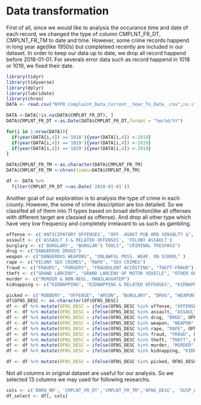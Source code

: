 # Data transformation
First of all, since we would like to analysis the occurance time and date of each record, we changed the type of column CMPLNT_FR_DT, CMPLNT_FR_TM to date and time. However, some crime records happend in long year age(like 1950s) but completeed recently are included in our dataset. In order to keep our data up to date, we drop all record happend before 2018-01-01. For severals error data such as record happend in 1018 or 1019, we fixed their date.
```r
library(tidyr)
library(tidyverse)
library(dplyr)
library(lubridate)
library(chron)
DATA <- read.csv("NYPD_Complaint_Data_Current__Year_To_Date_.csv",na.strings = "")

DATA <-DATA[!is.na(DATA$CMPLNT_FR_DT), ]
DATA$CMPLNT_FR_DT <-as.Date(DATA$CMPLNT_FR_DT,format = "%m/%d/%Y")

for(i in 1:nrow(DATA)){
  if(year(DATA[i,4]) =='1018'){year(DATA[i,4]) <-2018}
  if(year(DATA[i,4]) =='1019'){year(DATA[i,4]) <-2019}
  if(year(DATA[i,4]) =='1029'){year(DATA[i,4]) <-2019}
}

DATA$CMPLNT_FR_TM <-as.character(DATA$CMPLNT_FR_TM)
DATA$CMPLNT_FR_TM <-chron(times=DATA$CMPLNT_FR_TM)

df <- DATA %>%
  filter(CMPLNT_FR_DT >=as.Date('2018-01-01'))
```

Another goal of our exploration is to analysis the type of crime in each county. However, the some of crime description are too detailed. So we classifed all of them into 11 types based on broad definiton(like all offenses with different target are classied as offense). And drop all other type which have very low frequency and completely irrelavant to us such as gambling.
```r
offense <- c('ANTICIPATORY OFFENSES', "OFF. AGNST PUB ORD SENSBLTY &", "OFFENSES AGAINST MARRIAGE UNCL", "OFFENSES AGAINST PUBLIC ADMINI", "OFFENSES AGAINST PUBLIC SAFETY", "OFFENSES AGAINST THE PERSON", "OFFENSES INVOLVING FRAUD", "OFFENSES RELATED TO CHILDREN", "OTHER OFFENSES RELATED TO THEF","HARASSMENT 2")
assault <- c('ASSAULT 3 & RELATED OFFENSES', 'FELONY ASSAULT')
burglary <- c('BURGLARY', "BURGLAR'S TOOLS", "CRIMINAL TRESPASS")
drug <- c("DANGEROUS DRUGS")
weapon <- c("DANGEROUS WEAPONS", "UNLAWFUL POSS. WEAP. ON SCHOOL" )
rape <- c("FELONY SEX CRIMES", "RAPE", "SEX CRIMES")
fraud <- c("FRAUDS", "FORGERY", "FRAUDULENT ACCOSTING", "THEFT-FRAUD")
theft <- c("GRAND LARCENY", "GRAND LARCENY OF MOTOR VEHICLE", "OTHER OFFENSES RELATED TO THEF", "PETIT LARCENY", "PETIT LARCENY OF MOTOR VEHICLE", "POSSESSION OF STOLEN PROPERTY", "THEFT OF SERVICES")
murder <- c("MURDER & NON-NEGL. MANSLAUGHTER")
kidnapping <- c("KIDNAPPING", "KIDNAPPING & RELATED OFFENSES", "KIDNAPPING AND RELATED OFFENSES")

picked <- c('ROBBERY', "OFFENSE", "ARSON", "BURGLARY", "DRUG", "WEAPON", "RAPE", "FRAUD", "THEFT", "MURDER", "KIDNAPPING")
df$OFNS_DESC <- as.character(df$OFNS_DESC)
df <- df %>% mutate(OFNS_DESC = ifelse(OFNS_DESC %in% offense, "OFFENSE", OFNS_DESC))
df <- df %>% mutate(OFNS_DESC = ifelse(OFNS_DESC %in% assault, "ASSAULT", OFNS_DESC))
df <- df %>% mutate(OFNS_DESC = ifelse(OFNS_DESC %in% drug, "DRUG", OFNS_DESC))
df <- df %>% mutate(OFNS_DESC = ifelse(OFNS_DESC %in% weapon, "WEAPON", OFNS_DESC))
df <- df %>% mutate(OFNS_DESC = ifelse(OFNS_DESC %in% rape, "RAPE", OFNS_DESC))
df <- df %>% mutate(OFNS_DESC = ifelse(OFNS_DESC %in% fraud, "FRAUD", OFNS_DESC))
df <- df %>% mutate(OFNS_DESC = ifelse(OFNS_DESC %in% theft, "THEFT", OFNS_DESC))
df <- df %>% mutate(OFNS_DESC = ifelse(OFNS_DESC %in% murder, "MURDER", OFNS_DESC))
df <- df %>% mutate(OFNS_DESC = ifelse(OFNS_DESC %in% kidnapping, "KIDNAPPING", OFNS_DESC))

df <- df %>% mutate(OFNS_DESC = ifelse(OFNS_DESC %in% picked, OFNS_DESC, NA)) %>% drop_na(OFNS_DESC)
```

Not all columns in original dataset are useful for our analysis. So we selected 13 columns we may used for following researchs.
```r
cols <- c('BORO_NM', 'CMPLNT_FR_DT','CMPLNT_FR_TM','OFNS_DESC', 'SUSP_AGE_GROUP', 'PREM_TYP_DESC', 'SUSP_SEX', 'SUSP_RACE', 'VIC_AGE_GROUP', 'VIC_RACE', 'VIC_SEX', 'Latitude', 'Longitude')
df_select <- df[, cols]
```
